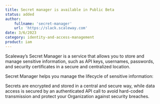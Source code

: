```yaml
---
title: Secret manager is available in Public Beta 
status: added
author:
    fullname: 'secret-manager'
    url: 'https://slack.scaleway.com'
date: 3/6/2023
category: identity-and-access-management
product: iam
---
```


Scaleway’s Secret Manager is a service that allows you to store and manage sensitive information, such as API keys, usernames, passwords, and security certificates in a secure and centralized location.

Secret Manager helps you manage the lifecycle of sensitive information:

Secrets are encrypted and stored in a central and secure way, while data access is secured by an authenticated API call to avoid hard-coded transmission and protect your Organization against security breaches.


